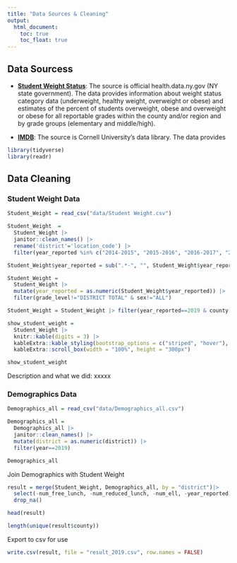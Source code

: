 ```yaml
---
title: "Data Sources & Cleaning"
output: 
  html_document:
    toc: true
    toc_float: true
---
```

## Data Sourcess

* **[Student Weight Status](https://health.data.ny.gov/Health/Student-Weight-Status-Category-Reporting-Results-B/es3k-2aus)**: The source is official health.data.ny.gov (NY state government). The data provides information about weight status category data (underweight, healthy weight, overweight or obese) and estimates of the percent of students overweight, obese and overweight or obese for all reportable grades within the county and/or region and by grade groups (elementary and middle/high).

* **[IMDB](https://pad.human.cornell.edu/schools/datadownload.cfm)**: The source is Cornell University's data library. The data provides

```r
library(tidyverse)
library(readr)
```

## Data Cleaning
### Student Weight Data
```r
Student_Weight = read_csv("data/Student Weight.csv")
```

```r
Student_Weight  = 
  Student_Weight |>
  janitor::clean_names() |>
  rename('district'='location_code') |>
  filter(year_reported %in% c("2014-2015", "2015-2016", "2016-2017", "2017-2018", "2018-2019"))
```

```r
Student_Weight$year_reported = sub(".*-", "", Student_Weight$year_reported)

Student_Weight = 
  Student_Weight |>
  mutate(year_reported = as.numeric(Student_Weight$year_reported)) |>
  filter(grade_level!="DISTRICT TOTAL" & sex!="ALL")
```

```r
Student_Weight = Student_Weight |> filter(year_reported==2019 & county!='STATEWIDE (EXCLUDING NYC)') |> select(-region, -area_name)
```

```r
show_student_weight = 
  Student_Weight |>
  knitr::kable(digits = 3) |>
  kableExtra::kable_styling(bootstrap_options = c("striped", "hover"), font_size = 12) |> 
  kableExtra::scroll_box(width = "100%", height = "300px")
```

```r
show_student_weight
```

Description and what we did: xxxxx

### Demographics Data
```r
Demographics_all = read_csv("data/Demographics_all.csv")
```

```r
Demographics_all = 
  Demographics_all |> 
  janitor::clean_names() |>
  mutate(district = as.numeric(district)) |>
  filter(year==2019)

Demographics_all
```

Join Demographics with Student Weight
```r
result = merge(Student_Weight, Demographics_all, by = "district")|>
  select(-num_free_lunch, -num_reduced_lunch, -num_ell, -year_reported) |>
  drop_na()

head(result)
```

```r
length(unique(result$county))
```


Export to csv for use
```r
write.csv(result, file = "result_2019.csv", row.names = FALSE)
```